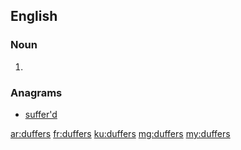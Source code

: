 ==English==

===Noun===
{{head|en}}

# {{plural of|duffer}}

===Anagrams===
* [[suffer'd#English|suffer'd]]

[[ar:duffers]]
[[fr:duffers]]
[[ku:duffers]]
[[mg:duffers]]
[[my:duffers]]